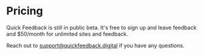 

# Pricing

Quick Feedback is still in public beta. It's free to sign up and leave feedback
and $50/month for unlimited sites and feedback.

Reach out to support@quickfeedback.digital if you have any questions.
